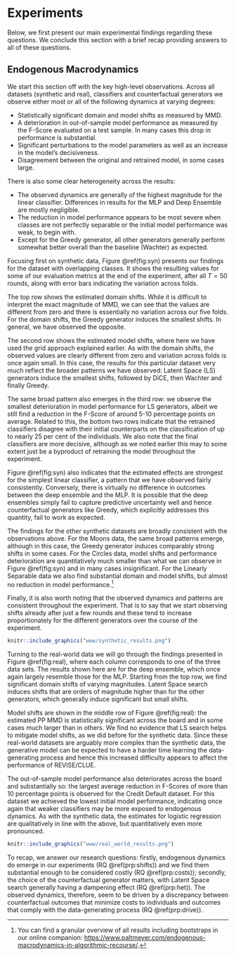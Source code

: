 # Experiments {#empirical-2}

Below, we first present our main experimental findings regarding these questions. We conclude this section with a brief recap providing answers to all of these questions.

## Endogenous Macrodynamics

We start this section off with the key high-level observations. Across all datasets (synthetic and real), classifiers and counterfactual generators we observe either most or all of the following dynamics at varying degrees:

- Statistically significant domain and model shifts as measured by MMD. 
- A deterioration in out-of-sample model performance as measured by the F-Score evaluated on a test sample. In many cases this drop in performance is substantial.
- Significant perturbations to the model parameters as well as an increase in the model's decisiveness.
- Disagreement between the original and retrained model, in some cases large.

There is also some clear heterogeneity across the results: 

- The observed dynamics are generally of the highest magnitude for the linear classifier. Differences in results for the MLP and Deep Ensemble are mostly negligible. 
- The reduction in model performance appears to be most severe when classes are not perfectly separable or the initial model performance was weak, to begin with.
- Except for the Greedy generator, all other generators generally perform somewhat better overall than the baseline (Wachter) as expected. 

Focusing first on synthetic data, Figure \@ref(fig:syn) presents our findings for the dataset with overlapping classes. It shows the resulting values for some of our evaluation metrics at the end of the experiment, after all $T=50$ rounds, along with error bars indicating the variation across folds. 

The top row shows the estimated domain shifts. While it is difficult to interpret the exact magnitude of MMD, we can see that the values are different from zero and there is essentially no variation across our five folds. For the domain shifts, the Greedy generator induces the smallest shifts. In general, we have observed the opposite. 

The second row shows the estimated model shifts, where here we have used the grid approach explained earlier. As with the domain shifts, the observed values are clearly different from zero and variation across folds is once again small. In this case, the results for this particular dataset very much reflect the broader patterns we have observed: Latent Space (LS) generators induce the smallest shifts, followed by DiCE, then Wachter and finally Greedy. 

The same broad pattern also emerges in the third row: we observe the smallest deterioration in model performance for LS generators, albeit we still find a reduction in the F-Score of around 5-10 percentage points on average. Related to this, the bottom two rows indicate that the retrained classifiers disagree with their initial counterparts on the classification of up to nearly 25 per cent of the individuals. We also note that the final classifiers are more decisive, although as we noted earlier this may to some extent just be a byproduct of retraining the model throughout the experiment. 

Figure \@ref(fig:syn) also indicates that the estimated effects are strongest for the simplest linear classifier, a pattern that we have observed fairly consistently. Conversely, there is virtually no difference in outcomes between the deep ensemble and the MLP. It is possible that the deep ensembles simply fail to capture predictive uncertainty well and hence counterfactual generators like Greedy, which explicitly addresses this quantity, fail to work as expected.

The findings for the other synthetic datasets are broadly consistent with the observations above. For the Moons data, the same broad patterns emerge, although in this case, the Greedy generator induces comparably strong shifts in some cases. For the Circles data, model shifts and performance deterioration are quantitatively much smaller than what we can observe in Figure \@ref(fig:syn) and in many cases insignificant. For the Linearly Separable data we also find substantial domain and model shifts, but almost no reduction in model performance.^[You can find a granular overview of all results including bootstraps in our online companion: [https://www.paltmeyer.com/endogenous-macrodynamics-in-algorithmic-recourse/](https://www.paltmeyer.com/endogenous-macrodynamics-in-algorithmic-recourse/).] 

Finally, it is also worth noting that the observed dynamics and patterns are consistent throughout the experiment. That is to say that we start observing shifts already after just a few rounds and these tend to increase proportionately for the different generators over the course of the experiment.

```r
knitr::include_graphics("www/synthetic_results.png")
```

Turning to the real-world data we will go through the findings presented in Figure \@ref(fig:real), where each column corresponds to one of the three data sets. The results shown here are for the deep ensemble, which once again largely resemble those for the MLP. Starting from the top row, we find significant domain shifts of varying magnitudes. Latent Space search induces shifts that are orders of magnitude higher than for the other generators, which generally induce significant but small shifts. 

Model shifts are shown in the middle row of Figure \@ref(fig:real): the estimated PP MMD is statistically significant across the board and in some cases much larger than in others. We find no evidence that LS search helps to mitigate model shifts, as we did before for the synthetic data. Since these real-world datasets are arguably more complex than the synthetic data, the generative model can be expected to have a harder time learning the data-generating process and hence this increased difficulty appears to affect the performance of REVISE/CLUE. 

The out-of-sample model performance also deteriorates across the board and substantially so: the largest average reduction in F-Scores of more than 10 percentage points is observed for the Credit Default dataset. For this dataset we achieved the lowest initial model performance, indicating once again that weaker classifiers may be more exposed to endogenous dynamics. As with the synthetic data, the estimates for logistic regression are qualitatively in line with the above, but quantitatively even more pronounced.

```r
knitr::include_graphics("www/real_world_results.png")
```

To recap, we answer our research questions: firstly, endogenous dynamics do emerge in our experiments (RQ \@ref(prp:shifts)) and we find them substantial enough to be considered costly (RQ \@ref(prp:costs)); secondly, the choice of the counterfactual generator matters, with Latent Space search generally having a dampening effect (RQ \@ref(prp:het)). The observed dynamics, therefore, seem to be driven by a discrepancy between counterfactual outcomes that minimize costs to individuals and outcomes that comply with the data-generating process (RQ \@ref(prp:drive)). 

